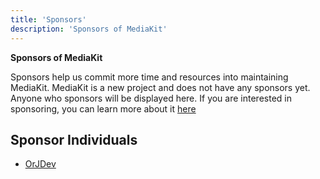 ```yaml
---
title: 'Sponsors'
description: 'Sponsors of MediaKit'
---
```


**Sponsors of MediaKit**

Sponsors help us commit more time and resources into maintaining MediaKit. MediaKit is a new project and does not have any sponsors yet. Anyone who sponsors will be displayed here. If you are interested in sponsoring, you can learn more about it [here](https://github.com/OrJDev/prpc)

## Sponsor Individuals

- [OrJDev](https://github.com/sponsors/OrJDev)
